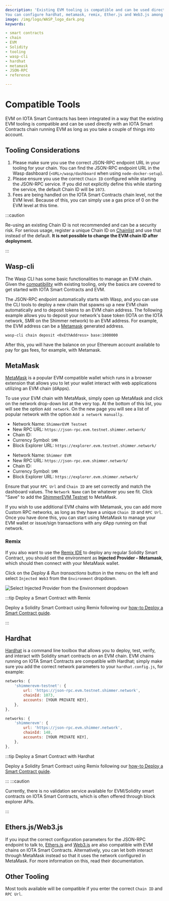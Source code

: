```yaml
---
description: 'Existing EVM tooling is compatible and can be used directly with an IOTA Smart Contracts chain running EVM.
You can configure hardhat, metamask, remix, Ether.js and Web3.js among others.'
image: /img/logo/WASP_logo_dark.png
keywords:

- smart contracts
- chain
- EVM
- Solidity
- tooling
- wasp-cli
- hardhat
- metamask
- JSON-RPC
- reference

---
```


# Compatible Tools

EVM on IOTA Smart Contracts has been integrated in a way that the existing EVM tooling is compatible and can be used
directly with an IOTA Smart Contracts chain running EVM as long as you take a couple of things into account.

## Tooling Considerations

1. Please make sure you use the correct JSON-RPC endpoint URL in your tooling for your chain. You can find the JSON-RPC
   endpoint URL in the Wasp dashboard (`<URL>/wasp/dashboard` when using `node-docker-setup`).
2. Please ensure you use the correct `Chain ID` configured while starting the JSON-RPC service. If you did not
   explicitly define this while starting the service, the default Chain ID will be `1073`.
3. Fees are being handled on the IOTA Smart Contracts chain level, not the EVM level. Because of this, you can simply
   use a gas price of 0 on the EVM level at this time.

:::caution

Re-using an existing Chain ID is not recommended and can be a security risk. For serious usage, register a unique Chain
ID on [Chainlist](https://chainlist.org/) and use that instead of the default. **It is not possible to change the EVM
chain ID after deployment.**

:::

## Wasp-cli

The Wasp CLI has some basic functionalities to manage an EVM chain. Given the [compatibility](compatibility.md) with
existing tooling, only the basics are covered to get started with IOTA Smart Contracts and EVM.

The JSON-RPC endpoint automatically starts with Wasp, and you can use the CLI tools to deploy a new chain that spawns up
a new EVM chain automatically and to deposit tokens to an EVM chain address. The following example allows you to deposit
your network's base token (IOTA on the IOTA network, SMR on the Shimmer network) to an EVM address. For example, the EVM
address can be a [Metamask](https://metamask.io/) generated address.

```shell
wasp-cli chain deposit <0xEthAddress> base:1000000
```

After this, you will have the balance on your Ethereum account available to pay for gas fees, for example, with
Metamask.

## MetaMask

[MetaMask](https://metamask.io/) is a popular EVM compatible wallet which runs in a browser extension that allows you to
let your wallet interact with web applications utilizing an EVM chain (dApps).

To use your EVM chain with MetaMask, simply open up MetaMask and click on the network drop-down list at the very top. At
the bottom of this list, you will see the option `Add network`. On the new page you will see a list of popular network
with the option `Add a network manually`.

<Tabs>
<TabItem value='testnet' label='ShimmerEVM Testnet'>
<AddToMetaMaskButton cfg={EVMNetworks['shimmerevm-testnet']}/>

- Network Name: `ShimmerEVM Testnet`
- New RPC URL: `https://json-rpc.evm.testnet.shimmer.network/`
- Chain ID: <ChainId url='https://json-rpc.evm.testnet.shimmer.network'/>
- Currency Symbol: `SMR`
- Block Explorer URL: `https://explorer.evm.testnet.shimmer.network/`

</TabItem>
<TabItem value='shimmerEVM' label='Shimmer EVM'>
<AddToMetaMaskButton cfg={EVMNetworks['shimmerevm']}/>

- Network Name: `Shimmer EVM`
- New RPC URL: `https://json-rpc.evm.shimmer.network/`
- Chain ID: <ChainId url='https://json-rpc.evm.shimmer.network/'/>
- Currency Symbol: `SMR`
- Block Explorer URL: `https://explorer.evm.shimmer.network/`

</TabItem>
</Tabs>

Ensure that your `RPC Url` and `Chain ID` are set correctly and match the dashboard values. The `Network Name` can be
whatever you see fit. Click "Save" to add the [ShimmerEVM Testnet](/build/networks-endpoints/#public-testnet) to MetaMask.

If you wish to use additional EVM chains with Metamask, you can add more Custom RPC networks, as long as they have a
unique `Chain ID` and `RPC Url`. Once you have done this, you can start using MetaMask to manage your EVM wallet or
issue/sign transactions with any dApp running on that network.

### Remix

If you also want to use the [Remix IDE](https://remix.ethereum.org/) to deploy any regular Solidity Smart Contract, you
should set the environment as **Injected Provider - Metamask**, which should then connect with your MetaMask wallet.

Click on the _Deploy & Run transactions_ button in the menu on the left and select `Injected Web3` from
the `Environment` dropdown.

![Select Injected Provider from the Environment dropdown](/img/evm/remix-injected-provider-metamask.png)

:::tip Deploy a Smart Contract with Remix

Deploy a Solidity Smart Contract using Remix following our [how-to Deploy a Smart Contract guide](../how-tos/EVM/deploy-a-smart-contract.mdx#remix).

:::

## Hardhat

[Hardhat](https://hardhat.org/) is a command line toolbox that allows you to deploy, test, verify, and interact with
Solidity smart contracts on an EVM chain. EVM chains running on IOTA Smart Contracts are compatible with Hardhat; simply
make sure you add the correct network parameters to your `hardhat.config.js`, for example:

<Tabs>
<TabItem value='testnet' label='ShimmerEVM Testnet'>

```javascript
networks: {
    'shimmerevm-testnet': {
        url: 'https://json-rpc.evm.testnet.shimmer.network',
        chainId: 1073,
        accounts: [YOUR PRIVATE KEY],
    },
},
```

</TabItem>
<TabItem value='shimmerEVM' label='Shimmer EVM'>

```javascript
networks: {
    'shimmerevm': {
        url: 'https://json-rpc.evm.shimmer.network',
        chainId: 148,
        accounts: [YOUR PRIVATE KEY],
    },
},
```

</TabItem>
</Tabs>

:::tip Deploy a Smart Contract with Hardhat

Deploy a Solidity Smart Contract using Remix following our [how-to Deploy a Smart Contract guide](../how-tos/EVM/deploy-a-smart-contract.mdx#hardhat).

:::
:::caution

Currently, there is no validation service available for EVM/Solidity smart contracts on IOTA Smart Contracts, which is
often offered through block explorer APIs.

:::

## Ethers.js/Web3.js

If you input the correct configuration parameters for the JSON-RPC endpoint to talk
to, [Ethers.js](https://docs.ethers.io/) and [Web3.js](https://web3js.readthedocs.io/) are also compatible with EVM
chains on IOTA Smart Contracts. Alternatively, you can let both interact through MetaMask instead so that it uses the
network configured in MetaMask. For more information on this, read their documentation.

## Other Tooling

Most tools available will be compatible if you enter the correct `Chain ID` and `RPC Url`.
